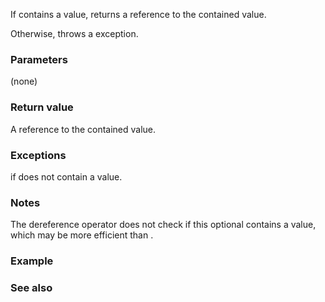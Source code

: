 {{cpp/utility/optional/title|value}}
{{cpp/utility/optional/navbar}}
{{dcl begin}}
{{dcl|num=1|since=c++17|1=
constexpr T&amp; value() &amp;;
constexpr const T&amp; value() const &amp;;
}}
{{dcl|num = 2|since=c++17|1=
constexpr T&amp;&amp; value() &amp;&amp;;
constexpr const T&amp;&amp; value() const &amp;&amp;;
}}
{{dcl end}}

If {{c|*this}} contains a value, returns a reference to the contained value.

Otherwise, throws a {{lc|std::bad_optional_access}} exception.

===Parameters===
(none)

===Return value===
A reference to the contained value.

===Exceptions===
{{lc|std::bad_optional_access}} if {{c|*this}} does not contain a value.

===Notes===
The dereference operator {{lc|operator*()}} does not check if this optional contains a value, which may be more efficient than {{tt|value()}}.

===Example===
{{example
|code=
#include &lt;iostream&gt;
#include &lt;optional&gt;

int main()
{
    std::optional&lt;int&gt; opt = {};
 
    try
    {
        [[maybe_unused]] int n = opt.value();
    }
    catch(const std::bad_optional_access&amp; e)
    {
        std::cout &lt;&lt; e.what() &lt;&lt; '\n';
    }
    
    try
    {
        opt.value() = 42;
    }
    catch(const std::bad_optional_access&amp; e)
    {
        std::cout &lt;&lt; e.what() &lt;&lt; '\n';
    }

    opt = 43;
    std::cout &lt;&lt; *opt &lt;&lt; '\n';

    opt.value() = 44;
    std::cout &lt;&lt; opt.value() &lt;&lt; '\n';
}
&lt;!--|p=true --&gt;
|output=
bad optional access
bad optional access
43
44
}}

===See also===
{{dsc begin}}
{{dsc inc|cpp/utility/optional/dsc value_or}}
{{dsc inc|cpp/utility/optional/dsc operator*}}
{{dsc inc|cpp/utility/optional/dsc bad_optional_access}}
{{dsc end}}

{{langlinks|es|ja|ru|zh}}